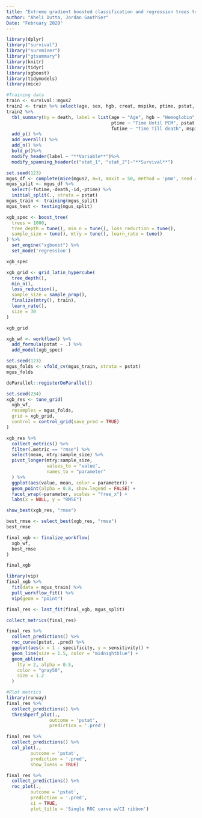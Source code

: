 ```yaml
---
title: "Extreme gradient boosted classification and regression trees to predict outcomes in patients with monoclonal gammapathies of undermind significance"
author: "Aheli Dutta, Jordan Gauthier"
Date: "February 2020"
---
```


```r
library(dplyr)
library("survival")
library("survminer")
library("gtsummary")
library(knitr)
library(tidyr)
library(xgboost)
library(tidymodels)
library(mice)

```

```r
#Training data
train <- survival::mgus2
train2 <- train %>% select(age, sex, hgb, creat, mspike, ptime, pstat, futime, death)
train2 %>% 
  tbl_summary(by = death, label = list(age ~ "Age", hgb ~ "Hemoglobin", creat ~ "Creatinine",
                                       ptime ~ "Time Until PCM", pstat ~ "Occurence of PCM", 
                                       futime ~ "Time Till death", mspike ~ "Size of monoclonal serum splike")) %>% 
  add_p() %>% 
  add_overall() %>%
  add_n() %>%
  bold_p()%>%
  modify_header(label ~ "**Variable**")%>%
  modify_spanning_header(c("stat_1", "stat_2")~"**Survival**")
```


```r
set.seed(123)
mgus_df <- complete(mice(mgus2, m=1, maxit = 50, method = 'pmm', seed = 500),1)
mgus_split <- mgus_df %>% 
  select(-futime,-death,-id,-ptime) %>% 
  initial_split(., strata = pstat)
mgus_train <- training(mgus_split)
mgus_test <- testing(mgus_split)
```

```r
xgb_spec <- boost_tree(
  trees = 1000,
  tree_depth = tune(), min_n = tune(), loss_reduction = tune(),
  sample_size = tune(), mtry = tune(), learn_rate = tune()
) %>%
  set_engine("xgboost") %>%
  set_mode('regression')

xgb_spec
```

```r
xgb_grid <- grid_latin_hypercube(
  tree_depth(),
  min_n(),
  loss_reduction(),
  sample_size = sample_prop(),
  finalize(mtry(), train),
  learn_rate(),
  size = 30
)

xgb_grid
```

```r
xgb_wf <- workflow() %>%
  add_formula(pstat ~ .) %>%
  add_model(xgb_spec)
```

```r
set.seed(123)
mgus_folds <- vfold_cv(mgus_train, strata = pstat)
mgus_folds
```

```r
doParallel::registerDoParallel()

set.seed(234)
xgb_res <- tune_grid(
  xgb_wf,
  resamples = mgus_folds,
  grid = xgb_grid, 
  control = control_grid(save_pred = TRUE)
)
```

```r
xgb_res %>%
  collect_metrics() %>%
  filter(.metric == "rmse") %>%
  select(mean, mtry:sample_size) %>%
  pivot_longer(mtry:sample_size,
               values_to = "value",
               names_to = "parameter"
  ) %>%
  ggplot(aes(value, mean, color = parameter)) +
  geom_point(alpha = 0.8, show.legend = FALSE) +
  facet_wrap(~parameter, scales = "free_x") +
  labs(x = NULL, y = "RMSE")

show_best(xgb_res, "rmse")

best_rmse <- select_best(xgb_res, "rmse")
best_rmse

final_xgb <- finalize_workflow(
  xgb_wf,
  best_rmse
)

final_xgb
```

```r
library(vip)
final_xgb %>%
  fit(data = mgus_train) %>%
  pull_workflow_fit() %>%
  vip(geom = "point")

final_res <- last_fit(final_xgb, mgus_split)

collect_metrics(final_res)

final_res %>%
  collect_predictions() %>%
  roc_curve(pstat, .pred) %>%
  ggplot(aes(x = 1 - specificity, y = sensitivity)) +
  geom_line(size = 1.5, color = "midnightblue") +
  geom_abline(
    lty = 2, alpha = 0.5,
    color = "gray50",
    size = 1.2
  )

#Plot metrics
library(runway)
final_res %>%
  collect_predictions() %>% 
  threshperf_plot(.,
                outcome = 'pstat',
                prediction = '.pred')

final_res %>%
  collect_predictions() %>% 
  cal_plot(.,
         outcome = 'pstat', 
         prediction = '.pred',
         show_loess = TRUE)

final_res %>%
  collect_predictions() %>% 
  roc_plot(., 
         outcome = 'pstat', 
         prediction = '.pred',
         ci = TRUE, 
         plot_title = 'Single ROC curve w/CI ribbon')
```








